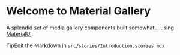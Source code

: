 
<Meta title="Developers/Introduction" />

<style>{`
  .tip {
    display: inline-block;
    border-radius: 1em;
    font-size: 11px;
    line-height: 12px;
    font-weight: 700;
    background: #E7FDD8;
    color: #66BF3C;
    padding: 4px 12px;
    margin-right: 10px;
    vertical-align: top;
  }

  .tip-wrapper {
    font-size: 13px;
    line-height: 20px;
    margin-top: 40px;
    margin-bottom: 40px;
  }

  .tip-wrapper code {
    font-size: 12px;
    display: inline-block;
  }
`}</style>

# Welcome to Material Gallery

A splendid set of media gallery components built somewhat... using [MaterialUI](https://material-ui.com/).

<div className="tip-wrapper">
  <span className="tip">Tip</span>Edit the Markdown in <code>src/stories/Introduction.stories.mdx</code>
</div>
